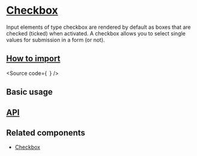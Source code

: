 

<Meta of={Stories} />

# [Checkbox](#checkbox)

Input elements of type checkbox are rendered by default as boxes that are
checked (ticked) when activated. A checkbox allows you to select single
values for submission in a form (or not).

## [How to import](#how-to-import)

<Source
  code={`
`}
/>

## Basic usage

<Canvas of={Stories.Base} />

## [API](#api)

<ArgTypes of={Stories} />

## Related components
- [Checkbox](?path=/docs/components-core-form-checkboxcontrol--docs)
